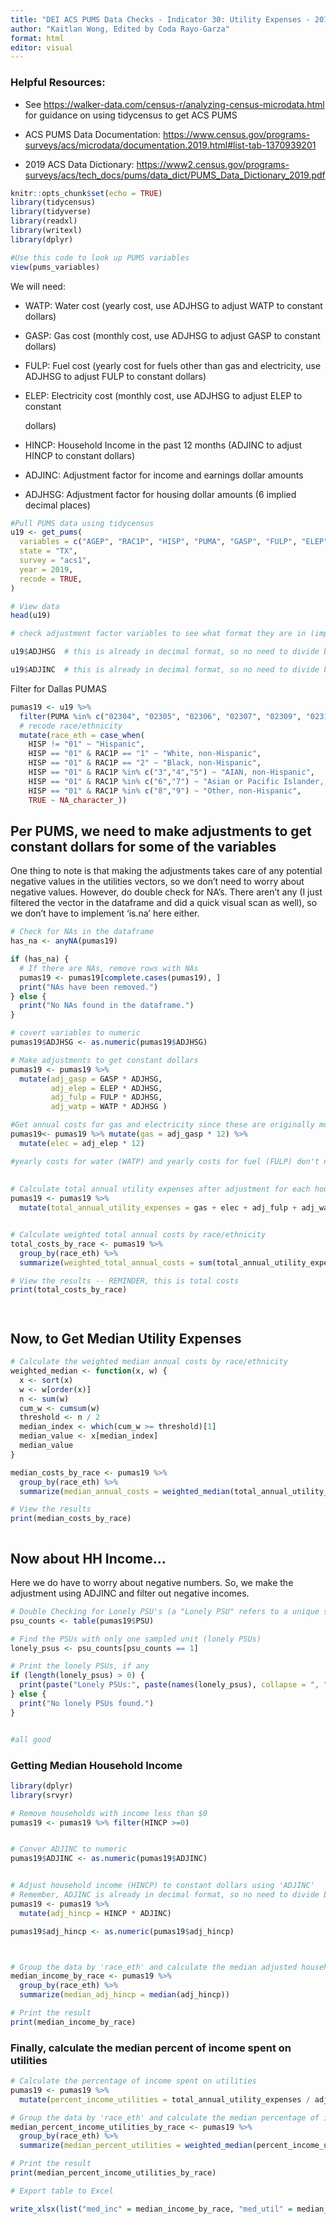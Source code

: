 ---
title: "DEI ACS PUMS Data Checks - Indicator 30: Utility Expenses - 2019 Final Version"
author: "Kaitlan Wong, Edited by Coda Rayo-Garza"
format: html
editor: visual
---

### **Helpful Resources:**

-   See <https://walker-data.com/census-r/analyzing-census-microdata.html> for guidance on using tidycensus to get ACS PUMS

-   ACS PUMS Data Documentation: <https://www.census.gov/programs-surveys/acs/microdata/documentation.2019.html#list-tab-1370939201>

-   2019 ACS Data Dictionary: [https://www2.census.gov/programs-surveys/acs/tech_docs/pums/data_dict/PUMS_Data_Dictionary_2019.pdf](https://www2.census.gov/programs-surveys/acs/tech_docs/pums/data_dict/PUMS_Data_Dictionary_2021.pdf){.uri}

```{r setup, include=FALSE}
knitr::opts_chunk$set(echo = TRUE)
library(tidycensus) 
library(tidyverse) 
library(readxl) 
library(writexl) 
library(dplyr)
```

```{r}
#Use this code to look up PUMS variables 
view(pums_variables)
```

We will need:

-   WATP: Water cost (yearly cost, use ADJHSG to adjust WATP to constant dollars)

-   GASP: Gas cost (monthly cost, use ADJHSG to adjust GASP to constant dollars)

-   FULP: Fuel cost (yearly cost for fuels other than gas and electricity, use ADJHSG to adjust FULP to constant dollars)

-   ELEP: Electricity cost (monthly cost, use ADJHSG to adjust ELEP to constant

    dollars)

-   HINCP: Household Income in the past 12 months (ADJINC to adjust HINCP to constant dollars)

-   ADJINC: Adjustment factor for income and earnings dollar amounts

-   ADJHSG: Adjustment factor for housing dollar amounts (6 implied decimal places)

```{r}
#Pull PUMS data using tidycensus 
u19 <- get_pums(
  variables = c("AGEP", "RAC1P", "HISP", "PUMA", "GASP", "FULP", "ELEP", "WATP", "ADJINC", "ADJHSG", "HINCP"),
  state = "TX",
  survey = "acs1",
  year = 2019,
  recode = TRUE,
)

# View data
head(u19)
```

```{r}
# check adjustment factor variables to see what format they are in (implied decimals vs. decimal format)

u19$ADJHSG  # this is already in decimal format, so no need to divide by 1e+06 (unlike 2019 pums dataset)

u19$ADJINC  # this is already in decimal format, so no need to divide by 1e+06
```

Filter for Dallas PUMAS

```{r}
pumas19 <- u19 %>%
  filter(PUMA %in% c("02304", "02305", "02306", "02307", "02309", "02310", "02311", "02312", "02313", "02314", "02315", "02316", "02319", "01901", "02001")) %>%
  # recode race/ethnicity
  mutate(race_eth = case_when(
    HISP != "01" ~ "Hispanic",
    HISP == "01" & RAC1P == "1" ~ "White, non-Hispanic",
    HISP == "01" & RAC1P == "2" ~ "Black, non-Hispanic",
    HISP == "01" & RAC1P %in% c("3","4","5") ~ "AIAN, non-Hispanic",
    HISP == "01" & RAC1P %in% c("6","7") ~ "Asian or Pacific Islander, non-Hispanic",
    HISP == "01" & RAC1P %in% c("8","9") ~ "Other, non-Hispanic",
    TRUE ~ NA_character_)) 
```

## Per PUMS, we need to make adjustments to get constant dollars for some of the variables

One thing to note is that making the adjustments takes care of any potential negative values in the utilities vectors, so we don't need to worry about negative values. However, do double check for NA's. There aren't any (I just filtered the vector in the dataframe and did a quick visual scan as well), so we don't have to implement 'is.na' here either.

```{r}
# Check for NAs in the dataframe
has_na <- anyNA(pumas19)

if (has_na) {
  # If there are NAs, remove rows with NAs
  pumas19 <- pumas19[complete.cases(pumas19), ]
  print("NAs have been removed.")
} else {
  print("No NAs found in the dataframe.")
}
```

```{r}
# covert variables to numeric
pumas19$ADJHSG <- as.numeric(pumas19$ADJHSG)

# Make adjustments to get constant dollars 
pumas19 <- pumas19 %>%
  mutate(adj_gasp = GASP * ADJHSG,
         adj_elep = ELEP * ADJHSG,
         adj_fulp = FULP * ADJHSG,
         adj_watp = WATP * ADJHSG )

#Get annual costs for gas and electricity since these are originally monthly 
pumas19<- pumas19 %>% mutate(gas = adj_gasp * 12) %>%
  mutate(elec = adj_elep * 12) 

#yearly costs for water (WATP) and yearly costs for fuel (FULP) don't need to be multiplied
  
  
# Calculate total annual utility expenses after adjustment for each household
pumas19 <- pumas19 %>%
  mutate(total_annual_utility_expenses = gas + elec + adj_fulp + adj_watp)


# Calculate weighted total annual costs by race/ethnicity
total_costs_by_race <- pumas19 %>%
  group_by(race_eth) %>%
  summarize(weighted_total_annual_costs = sum(total_annual_utility_expenses * WGTP, na.rm = TRUE) / sum(WGTP, na.rm = TRUE))

# View the results -- REMINDER, this is total costs 
print(total_costs_by_race)




```

## Now, to Get Median Utility Expenses

```{r}

# Calculate the weighted median annual costs by race/ethnicity
weighted_median <- function(x, w) {
  x <- sort(x)
  w <- w[order(x)]
  n <- sum(w)
  cum_w <- cumsum(w)
  threshold <- n / 2
  median_index <- which(cum_w >= threshold)[1]
  median_value <- x[median_index]
  median_value
}

median_costs_by_race <- pumas19 %>%
  group_by(race_eth) %>%
  summarize(median_annual_costs = weighted_median(total_annual_utility_expenses, w = WGTP))

# View the results
print(median_costs_by_race)



```

## Now about HH Income...

Here we do have to worry about negative numbers. So, we make the adjustment using ADJINC and filter out negative incomes.

```{r}
# Double Checking for Lonely PSU's (a "Lonely PSU" refers to a unique situation where a Public Use Microdata Area (PUMA) contains only one Primary Sampling Unit (PSU))
psu_counts <- table(pumas19$PSU)

# Find the PSUs with only one sampled unit (lonely PSUs)
lonely_psus <- psu_counts[psu_counts == 1]

# Print the lonely PSUs, if any
if (length(lonely_psus) > 0) {
  print(paste("Lonely PSUs:", paste(names(lonely_psus), collapse = ", ")))
} else {
  print("No lonely PSUs found.")
}


#all good 
```

### Getting Median Household Income

```{r}
library(dplyr)
library(srvyr)

# Remove households with income less than $0
pumas19 <- pumas19 %>% filter(HINCP >=0)


# Conver ADJINC to numeric
pumas19$ADJINC <- as.numeric(pumas19$ADJINC)


# Adjust household income (HINCP) to constant dollars using 'ADJINC'
# Remember, ADJINC is already in decimal format, so no need to divide by 1e+06
pumas19 <- pumas19 %>%
  mutate(adj_hincp = HINCP * ADJINC)

pumas19$adj_hincp <- as.numeric(pumas19$adj_hincp)



# Group the data by 'race_eth' and calculate the median adjusted household income
median_income_by_race <- pumas19 %>%
  group_by(race_eth) %>%
  summarize(median_adj_hincp = median(adj_hincp))

# Print the result
print(median_income_by_race)
```

### Finally, calculate the median percent of income spent on utilities

```{r}

# Calculate the percentage of income spent on utilities
pumas19 <- pumas19 %>%
  mutate(percent_income_utilities = total_annual_utility_expenses / adj_hincp)

# Group the data by 'race_eth' and calculate the median percentage of income spent on utilities
median_percent_income_utilities_by_race <- pumas19 %>%
  group_by(race_eth) %>%
  summarize(median_percent_utilities = weighted_median(percent_income_utilities, w = WGTP))

# Print the result
print(median_percent_income_utilities_by_race)
```

```{r}
# Export table to Excel

write_xlsx(list("med_inc" = median_income_by_race, "med_util" = median_costs_by_race, "percent_inc" = median_percent_income_utilities_by_race), "30_Utility Expenses_2019.xlsx")
```
